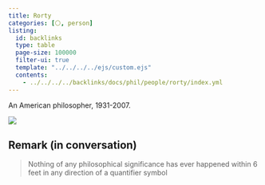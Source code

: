 ```yaml
---
title: Rorty
categories: [⚪, person]
listing:
  id: backlinks
  type: table
  page-size: 100000
  filter-ui: true
  template: "../../../../ejs/custom.ejs"
  contents:
    - ../../../../backlinks/docs/phil/people/rorty/index.yml
---
```


An American philosopher, 1931-2007.

![](/images/headshots/rorty.jpeg)


## Remark (in conversation)
> Nothing of any philosophical significance has ever happened within 6 feet in 
  any direction of a quantifier symbol